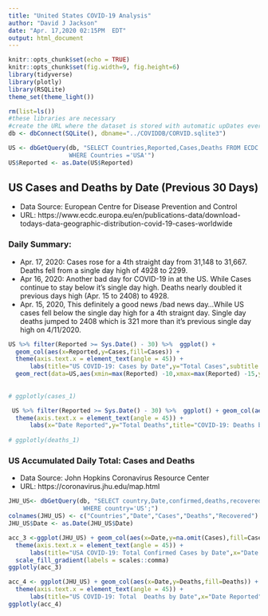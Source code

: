 ```yaml
---
title: "United States COVID-19 Analysis"
author: "David J Jackson"
date: "Apr. 17,2020 02:15PM  EDT"
output: html_document
---
```


```r
knitr::opts_chunk$set(echo = TRUE)
knitr::opts_chunk$set(fig.width=9, fig.height=6)
library(tidyverse)
library(plotly)
library(RSQLite)
theme_set(theme_light())
```
```r
rm(list=ls())
#these libraries are necessary
#create the URL where the dataset is stored with automatic upDates every day
db <- dbConnect(SQLite(), dbname="../COVIDDB/CORVID.sqlite3")
```
```r
US <- dbGetQuery(db, "SELECT Countries,Reported,Cases,Deaths FROM ECDC 
                 WHERE Countries ='USA'")
US$Reported <- as.Date(US$Reported)

```

## US Cases  and Deaths by Date (Previous 30 Days)
 * Data Source: European Centre for Disease Prevention and Control
 * URL: https://www.ecdc.europa.eu/en/publications-data/download-todays-data-geographic-distribution-covid-19-cases-worldwide

### Daily Summary: 
* Apr. 17, 2020: Cases rose for a 4th straight day from 31,148 to 31,667. Deaths fell from a single day high of 4928 to 2299.
* Apr 16, 2020: Another bad day for COVID-19 in at the US. While Cases continue to stay below it's single day  high. Deaths nearly doubled it previous days high (Apr. 15 to 2408) to 4928.
* Apr. 15, 2020, This definitely a good news /bad news day...While US cases fell below the single day high for a 4th straignt day. Single day deaths
jumped to 2408 which is 321 more than it's previous single day high on 4/11/2020.


```r
US %>% filter(Reported >= Sys.Date() - 30) %>%  ggplot() +
  geom_col(aes(x=Reported,y=Cases,fill=Cases)) +
  theme(axis.text.x = element_text(angle = 45)) +
      labs(title="US COVID-19: Cases by Date",y="Total Cases",subtitle = "(Shaded Box = incubation period)") +
  geom_rect(data=US,aes(xmin=max(Reported) -10,xmax=max(Reported) -15,ymin=min(Cases),ymax=max(Cases)), alpha= 0.01,fill="grey")
    
    
# ggplotly(cases_1)

 US %>% filter(Reported >= Sys.Date() - 30) %>%  ggplot() + geom_col(aes(x=Reported,y=Deaths,fill=Deaths)) +
  theme(axis.text.x = element_text(angle = 45)) +
      labs(x="Date Reported",y="Total Deaths",title="COVID-19: Deaths by Date")
           
# ggplotly(deaths_1)

```

### US Accumulated Daily Total: Cases and Deaths

* Data Source: John Hopkins Coronavirus Resource Center
* URL: https://coronavirus.jhu.edu/map.html

```r
JHU_US<- dbGetQuery(db, "SELECT country,Date,confirmed,deaths,recovered FROM JHUDATA
                     WHERE country='US';")
colnames(JHU_US) <- c("Countries","Date","Cases","Deaths","Recovered")
JHU_US$Date <- as.Date(JHU_US$Date) 
```

```r
acc_3 <-ggplot(JHU_US) + geom_col(aes(x=Date,y=na.omit(Cases),fill=Cases)) +
  theme(axis.text.x = element_text(angle = 45)) +
      labs(title="USA COVID-19: Total Confirmed Cases by Date",x="Date Reported",y="Total Cases")  + scale_y_continuous(labels = scales::comma) +
  scale_fill_gradient(labels = scales::comma)
ggplotly(acc_3)

```
```r
acc_4 <- ggplot(JHU_US) + geom_col(aes(x=Date,y=Deaths,fill=Deaths)) +
  theme(axis.text.x = element_text(angle = 45)) +
      labs(title="US COVID-19: Total  Deaths by Date",x="Date Reported",y="Total Deaths") +   scale_y_continuous(labels = scales::comma) + scale_fill_gradient(labels = scales::comma)
ggplotly(acc_4)
```

